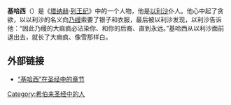 {{unreferenced|time=2017-07-21T15:17:34+00:00}}
'''基哈西'''（{{lang-he|גֵּיחֲזִי}}）是《[[塔纳赫|塔纳赫]]·[[列王纪_(圣经)|列王纪]]》中的一个人物，他是[[以利沙|以利沙]]仆人。他心中起了贪欲，以以利沙的名义向[[乃缦|乃缦]]索要了银子和衣服，最后被以利沙发现，以利沙告诉他：“因此乃缦的大痲疯必沾染你、和你的后裔、直到永远。”基哈西从以利沙面前退出去，就长了大痲疯、像雪那样白。
== 外部链接 ==
* [http://abibletool.com/word/3228-1.htm “基哈西”在圣经中的章节] {{Wayback|url=http://abibletool.com/word/3228-1.htm |date=20160408020233 }}
{{People in the Bible-stub}}

[[Category:希伯来圣经中的人|Category:希伯来圣经中的人]]